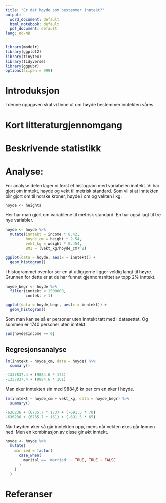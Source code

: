 ```yaml
---
title: "Er det høyde som bestemmer inntekt?"
output:
  word_document: default
  html_notebook: default
  pdf_document: default
lang: no-NB
---
```


```r
library(modelr)
library(ggplot2)
library(tinytex)
library(tidyverse)
library(ggpubr)
options(scipen = 999)
```

# Introduksjon

I denne oppgaven skal vi finne ut om høyde bestemmer inntekten våres.

# Kort litteraturgjennomgang

# Beskrivende statistikk

# Analyse:
For analyse delen lager vi først et histogram med variabelen inntekt. Vi har gjort om inntekt, høyde og vekt til metrisk standard. Som vil si at inntekten blir gjort om til norske kroner, høyde i cm og vekten i kg. 

```r
hoyde <- heights
```

Her har man gjort om variablene til metrisk standard. En har også lagt til tre nye variabler. 
```r
hoyde <- hoyde %>% 
  mutate(inntekt = income * 8.42,
         hoyde_cm = height * 2.54,
         vekt_kg = weight * 0.454,
         BMI = (vekt_kg/hoyde_cm)^2)
```


```r
ggplot(data = hoyde, aes(x = inntekt)) + 
  geom_histogram()

```
I histogrammet ovenfor ser en at utliggerne ligger veldig langt til høyre. Grunnen for dette er at de har funnet gjennomsnittet av topp 2% inntekt.  


```r
hoyde_begr <- hoyde %>% 
  filter(inntekt < 1500000,
         inntekt > 1)
```

```r
ggplot(data = hoyde_begr, aes(x = inntekt)) + 
  geom_histogram()
```

Som man kan se så er personer uten inntekt tatt med i datasettet. Og summen er 1740 personer uten inntekt. 

```r
sum(hoyde$income == 0)
```


## Regresjonsanalyse

```r
lm(inntekt ~ hoyde_cm, data = hoyde) %>% 
  summary()
```

```r
-1337837.4 + (9884.6 * 173)
-1337837.4 + (9884.6 * 161)
```
Man øker inntekten sin med 9884,6 kr per cm en øker i høyde. 


```r
lm(inntekt ~ hoyde_cm + vekt_kg, data = hoyde_begr) %>% 
  summary()
```


```r
-636236 + (6735.7 * 173) + (-691.5 * 70)
-636236 + (6735.7 * 161) + (-691.5 * 65)
```

Når høyden øker så går inntekten opp, mens når vekten økes går lønnen ned. Men en kombinasjon av disse gir økt inntekt. 

```r
hoyde <- hoyde %>% 
  mutate(
    married = factor(
      case_when(
        marital == 'married' ~ TRUE, TRUE ~ FALSE
      )
    )
  )
```



# Referanser





